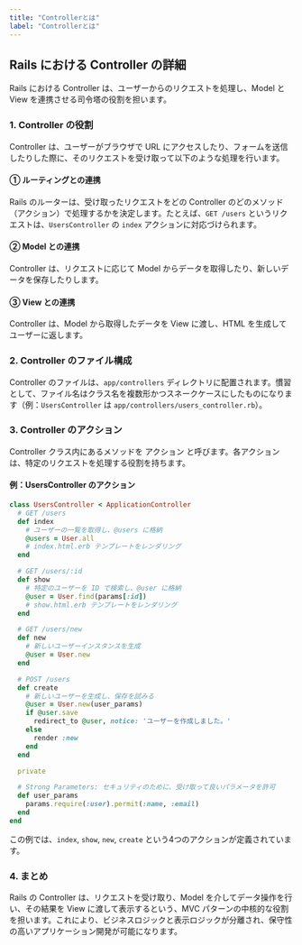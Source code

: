 ```yaml
---
title: "Controllerとは"
label: "Controllerとは"
---
```


## Rails における Controller の詳細
Rails における Controller は、ユーザーからのリクエストを処理し、Model と View を連携させる司令塔の役割を担います。

### 1. Controller の役割
Controller は、ユーザーがブラウザで URL にアクセスしたり、フォームを送信したりした際に、そのリクエストを受け取って以下のような処理を行います。

#### ① ルーティングとの連携
Rails のルーターは、受け取ったリクエストをどの Controller のどのメソッド（アクション）で処理するかを決定します。たとえば、`GET /users` というリクエストは、`UsersController` の `index` アクションに対応づけられます。

#### ② Model との連携
Controller は、リクエストに応じて Model からデータを取得したり、新しいデータを保存したりします。

#### ③ View との連携
Controller は、Model から取得したデータを View に渡し、HTML を生成してユーザーに返します。

### 2. Controller のファイル構成
Controller のファイルは、`app/controllers` ディレクトリに配置されます。慣習として、ファイル名はクラス名を複数形かつスネークケースにしたものになります（例：`UsersController` は `app/controllers/users_controller.rb`）。

### 3. Controller のアクション
Controller クラス内にあるメソッドを アクション と呼びます。各アクションは、特定のリクエストを処理する役割を持ちます。

#### 例：UsersController のアクション

```ruby
class UsersController < ApplicationController
  # GET /users
  def index
    # ユーザーの一覧を取得し、@users に格納
    @users = User.all
    # index.html.erb テンプレートをレンダリング
  end

  # GET /users/:id
  def show
    # 特定のユーザーを ID で検索し、@user に格納
    @user = User.find(params[:id])
    # show.html.erb テンプレートをレンダリング
  end

  # GET /users/new
  def new
    # 新しいユーザーインスタンスを生成
    @user = User.new
  end

  # POST /users
  def create
    # 新しいユーザーを生成し、保存を試みる
    @user = User.new(user_params)
    if @user.save
      redirect_to @user, notice: 'ユーザーを作成しました。'
    else
      render :new
    end
  end

  private

  # Strong Parameters: セキュリティのために、受け取って良いパラメータを許可
  def user_params
    params.require(:user).permit(:name, :email)
  end
end
```
この例では、`index`, `show`, `new`, `create` という4つのアクションが定義されています。

### 4. まとめ
Rails の Controller は、リクエストを受け取り、Model を介してデータ操作を行い、その結果を View に渡して表示するという、MVC パターンの中核的な役割を担います。これにより、ビジネスロジックと表示ロジックが分離され、保守性の高いアプリケーション開発が可能になります。